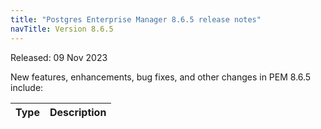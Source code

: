 ```yaml
---
title: "Postgres Enterprise Manager 8.6.5 release notes"
navTitle: Version 8.6.5
---
```


Released: 09 Nov 2023

New features, enhancements, bug fixes, and other changes in PEM 8.6.5 include:

| Type        | Description                                                                                      | 
| ----------- | -------------------------------------------------------------------------------------------------|
